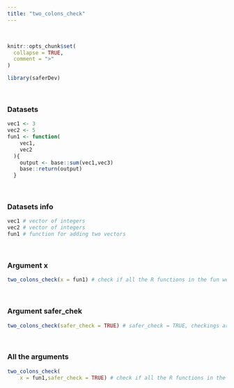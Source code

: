 ```yaml
---
title: "two_colons_check"
---
```

<br>

```r
knitr::opts_chunk$set(
  collapse = TRUE,
  comment = ">"
)
```

```r
library(saferDev)
```
<br>

### Datasets

```r
vec1 <- 3 
vec2 <- 5 
fun1 <- function(
    vec1,
    vec2
  ){
    output <- base::sum(vec1,vec3)
    base::return(output)
  }
```
<br>

### Datasets info

```r
vec1 # vector of integers
vec2 # vector of integers
fun1 # function for adding two vectors
```
<br>

### Argument x
```r
two_colons_check(x = fun1) # check if all the R functions in the fun were preceded by the corresponding package
```
<br>

### Argument safer_chek 
```r
two_colons_check(safer_check = TRUE) # safer_check = TRUE, checkings are performed before main code running
```
<br>

### All the arguments
```r
two_colons_check(
    x = fun1,safer_check = TRUE) # check if all the R functions in the fun were preceded by the corresponding package
```
<br>
